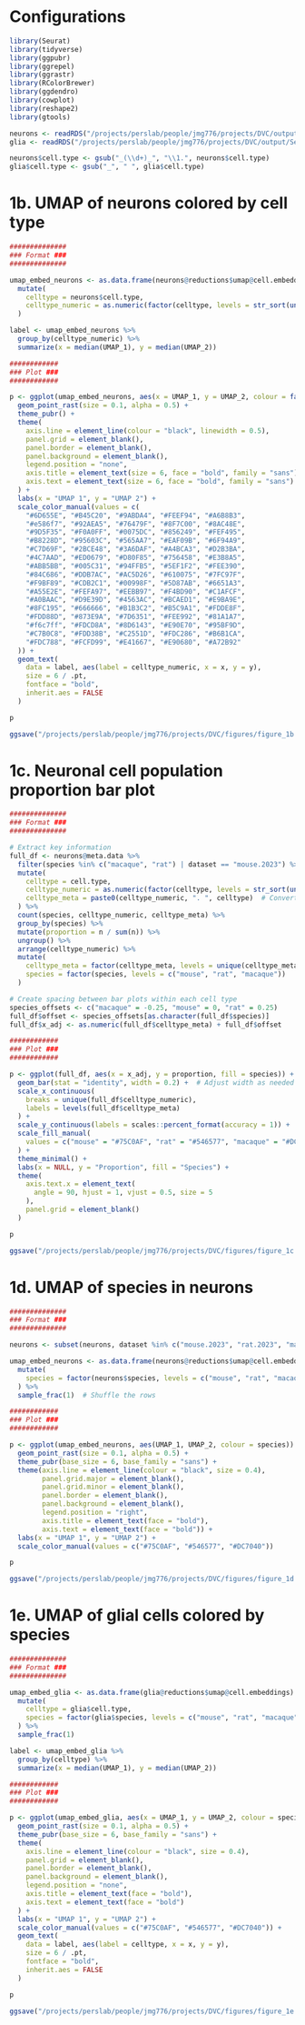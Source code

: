 
# Configurations
```r
library(Seurat)
library(tidyverse)
library(ggpubr)
library(ggrepel)
library(ggrastr)
library(RColorBrewer)
library(ggdendro)
library(cowplot)
library(reshape2)
library(gtools)
```
```r
neurons <- readRDS("/projects/perslab/people/jmg776/projects/DVC/output/Seurat_objs/integrated/neurons_Seurat_obj_labels.rds")
glia <- readRDS("/projects/perslab/people/jmg776/projects/DVC/output/Seurat_objs/integrated/glia_Seurat_obj.rds")

neurons$cell.type <- gsub("_(\\d+)_", "\\1.", neurons$cell.type)
glia$cell.type <- gsub("_", " ", glia$cell.type)
```

# 1b. UMAP of neurons colored by cell type
```r
##############
### Format ###
##############

umap_embed_neurons <- as.data.frame(neurons@reductions$umap@cell.embeddings) %>%
  mutate(
    celltype = neurons$cell.type,
    celltype_numeric = as.numeric(factor(celltype, levels = str_sort(unique(celltype), numeric = TRUE))) # Assign numeric IDs to cell types sorted numerically (ensures 'Glu9.0' precedes 'Glu10.0')
  )

label <- umap_embed_neurons %>%
  group_by(celltype_numeric) %>%
  summarize(x = median(UMAP_1), y = median(UMAP_2))

```
```r
############
### Plot ###
############

p <- ggplot(umap_embed_neurons, aes(x = UMAP_1, y = UMAP_2, colour = factor(celltype_numeric))) +
  geom_point_rast(size = 0.1, alpha = 0.5) +
  theme_pubr() +
  theme(
    axis.line = element_line(colour = "black", linewidth = 0.5),
    panel.grid = element_blank(),
    panel.border = element_blank(),
    panel.background = element_blank(),
    legend.position = "none",
    axis.title = element_text(size = 6, face = "bold", family = "sans"),
    axis.text = element_text(size = 6, face = "bold", family = "sans")
  ) +
  labs(x = "UMAP 1", y = "UMAP 2") +
  scale_color_manual(values = c(
    "#6D655E", "#B45C20", "#9ABDA4", "#FEEF94", "#A6B8B3",
    "#e586f7", "#92AEA5", "#76479F", "#8F7C00", "#8AC48E",
    "#9D5F35", "#F0A0FF", "#0075DC", "#856249", "#FEF495",
    "#B8228D", "#95603C", "#565AA7", "#EAF09B", "#6F94A9",
    "#C7D69F", "#2BCE48", "#3A6DAF", "#A4BCA3", "#D2B3BA",
    "#4C7AAD", "#ED0679", "#D80F85", "#756458", "#E3B8A5",
    "#ABB5BB", "#005C31", "#94FFB5", "#5EF1F2", "#FEE390",
    "#84C686", "#DDB7AC", "#AC5D26", "#610075", "#7FC97F",
    "#F9BF89", "#CDB2C1", "#00998F", "#5D87AB", "#6651A3",
    "#A55E2E", "#FEFA97", "#EEBB97", "#F4BD90", "#C1AFCF",
    "#A0BAAC", "#D9E39D", "#4563AC", "#BCAED1", "#E9BA9E",
    "#8FC195", "#666666", "#B1B3C2", "#B5C9A1", "#FDDE8F",
    "#FDD88D", "#873E9A", "#7D6351", "#FEE992", "#81A1A7",
    "#f6c7ff", "#FDCD8A", "#8D6143", "#E90E70", "#95BF9D",
    "#C7B0C8", "#FDD38B", "#C2551D", "#FDC286", "#B6B1CA",
    "#FDC788", "#FCFD99", "#E41667", "#E90680", "#A72B92"
  )) +
  geom_text(
    data = label, aes(label = celltype_numeric, x = x, y = y),
    size = 6 / .pt,
    fontface = "bold",
    inherit.aes = FALSE
  )

p

ggsave("/projects/perslab/people/jmg776/projects/DVC/figures/figure_1b.pdf", height = 4, width = 5)
```

# 1c. Neuronal cell population proportion bar plot
```r
##############
### Format ###
##############

# Extract key information
full_df <- neurons@meta.data %>%
  filter(species %in% c("macaque", "rat") | dataset == "mouse.2023") %>%
  mutate(
    celltype = cell.type,
    celltype_numeric = as.numeric(factor(celltype, levels = str_sort(unique(celltype), numeric = TRUE))),  # Assign numeric IDs to cell types sorted numerically (ensures 'Glu9.0' precedes 'Glu10.0')
    celltype_meta = paste0(celltype_numeric, ". ", celltype)  # Converts cell type names to '#. Celltype' to act as UMAP legend
  ) %>%
  count(species, celltype_numeric, celltype_meta) %>%
  group_by(species) %>%
  mutate(proportion = n / sum(n)) %>%
  ungroup() %>%
  arrange(celltype_numeric) %>%
  mutate(
    celltype_meta = factor(celltype_meta, levels = unique(celltype_meta)),
    species = factor(species, levels = c("mouse", "rat", "macaque"))
  )

# Create spacing between bar plots within each cell type
species_offsets <- c("macaque" = -0.25, "mouse" = 0, "rat" = 0.25)
full_df$offset <- species_offsets[as.character(full_df$species)]
full_df$x_adj <- as.numeric(full_df$celltype_meta) + full_df$offset
```
```r
############
### Plot ###
############

p <- ggplot(full_df, aes(x = x_adj, y = proportion, fill = species)) +
  geom_bar(stat = "identity", width = 0.2) +  # Adjust width as needed
  scale_x_continuous(
    breaks = unique(full_df$celltype_numeric), 
    labels = levels(full_df$celltype_meta)
  ) +
  scale_y_continuous(labels = scales::percent_format(accuracy = 1)) +  # Display y-axis as percentages
  scale_fill_manual(
    values = c("mouse" = "#75C0AF", "rat" = "#546577", "macaque" = "#DC7040")
  ) +
  theme_minimal() +
  labs(x = NULL, y = "Proportion", fill = "Species") +
  theme(
    axis.text.x = element_text(
      angle = 90, hjust = 1, vjust = 0.5, size = 5
    ),
    panel.grid = element_blank()
  )

p

ggsave("/projects/perslab/people/jmg776/projects/DVC/figures/figure_1c.pdf", p, width = 15, height = 10)  # Full figure, process further in illustrator
```

# 1d. UMAP of species in neurons
```r
##############
### Format ###
##############

neurons <- subset(neurons, dataset %in% c("mouse.2023", "rat.2023", "macaque.2023"))

umap_embed_neurons <- as.data.frame(neurons@reductions$umap@cell.embeddings) %>%
  mutate(
    species = factor(neurons$species, levels = c("mouse", "rat", "macaque"))
  ) %>%
  sample_frac(1)  # Shuffle the rows
```
```r
############
### Plot ###
############

p <- ggplot(umap_embed_neurons, aes(UMAP_1, UMAP_2, colour = species)) +
  geom_point_rast(size = 0.1, alpha = 0.5) +
  theme_pubr(base_size = 6, base_family = "sans") +
  theme(axis.line = element_line(colour = "black", size = 0.4), 
        panel.grid.major = element_blank(),
        panel.grid.minor = element_blank(),
        panel.border = element_blank(),
        panel.background = element_blank(),
        legend.position = "right",
        axis.title = element_text(face = "bold"),
        axis.text = element_text(face = "bold")) + 
  labs(x = "UMAP 1", y = "UMAP 2") + 
  scale_color_manual(values = c("#75C0AF", "#546577", "#DC7040"))

p

ggsave("/projects/perslab/people/jmg776/projects/DVC/figures/figure_1d.pdf", height = 4, width = 5)
```

# 1e. UMAP of glial cells colored by species
```r
##############
### Format ###
##############

umap_embed_glia <- as.data.frame(glia@reductions$umap@cell.embeddings) %>%
  mutate(
    celltype = glia$cell.type,
    species = factor(glia$species, levels = c("mouse", "rat", "macaque"))
  ) %>%
  sample_frac(1)

label <- umap_embed_glia %>%
  group_by(celltype) %>%
  summarize(x = median(UMAP_1), y = median(UMAP_2))
```
```r
############
### Plot ###
############

p <- ggplot(umap_embed_glia, aes(x = UMAP_1, y = UMAP_2, colour = species)) +
  geom_point_rast(size = 0.1, alpha = 0.5) +
  theme_pubr(base_size = 6, base_family = "sans") +
  theme(
    axis.line = element_line(colour = "black", size = 0.4),
    panel.grid = element_blank(),
    panel.border = element_blank(),
    panel.background = element_blank(),
    legend.position = "none",
    axis.title = element_text(face = "bold"),
    axis.text = element_text(face = "bold")
  ) +
  labs(x = "UMAP 1", y = "UMAP 2") +
  scale_color_manual(values = c("#75C0AF", "#546577", "#DC7040")) +
  geom_text(
    data = label, aes(label = celltype, x = x, y = y),
    size = 6 / .pt,
    fontface = "bold",
    inherit.aes = FALSE
  )

p

ggsave("/projects/perslab/people/jmg776/projects/DVC/figures/figure_1e.pdf", height = 4, width = 5)
```